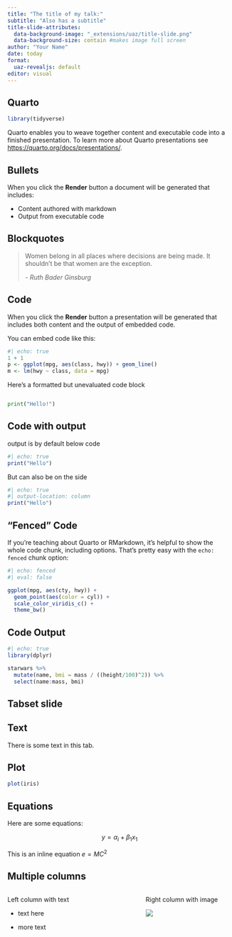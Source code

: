 ```yaml
---
title: "The title of my talk:"
subtitle: "Also has a subtitle"
title-slide-attributes:
  data-background-image: "_extensions/uaz/title-slide.png"
  data-background-size: contain #makes image full screen
author: "Your Name"
date: today
format: 
  uaz-revealjs: default
editor: visual
---
```


## Quarto

```r
library(tidyverse)
```

Quarto enables you to weave together content and executable code into a finished presentation.
To learn more about Quarto presentations see <https://quarto.org/docs/presentations/>.

## Bullets

When you click the **Render** button a document will be generated that includes:

-   Content authored with markdown
-   Output from executable code

## Blockquotes

> Women belong in all places where decisions are being made.
> It shouldn't be that women are the exception.
>
> \- *Ruth Bader Ginsburg*

## Code

When you click the **Render** button a presentation will be generated that includes both content and the output of embedded code.

You can embed code like this:

```r
#| echo: true
1 + 1
p <- ggplot(mpg, aes(class, hwy)) + geom_line()
m <- lm(hwy ~ class, data = mpg)
```

Here's a formatted but unevaluated code block

``` python

print("Hello!")
```

## Code with output

output is by default below code

```r
#| echo: true
print("Hello")
```

But can also be on the side

```r
#| echo: true
#| output-location: column
print("Hello")
```

## "Fenced" Code

If you're teaching about Quarto or RMarkdown, it's helpful to show the whole code chunk, including options.
That's pretty easy with the `echo: fenced` chunk option:

```r
#| echo: fenced
#| eval: false

ggplot(mpg, aes(cty, hwy)) +
  geom_point(aes(color = cyl)) +
  scale_color_viridis_c() +
  theme_bw()
```

## Code Output

```r
#| echo: true
library(dplyr)

starwars %>% 
  mutate(name, bmi = mass / ((height/100)^2)) %>% 
  select(name:mass, bmi)
```

## Tabset slide

::: panel-tabset
## Text

There is some text in this tab.

## Plot

```r
plot(iris)
```
:::

## Equations

Here are some equations:

$$
y = \alpha_i + \beta_1x_1
$$

This is an inline equation $e = MC^2$

## Multiple columns

::: columns
::: {.column width="60%"}
Left column with text

-   text here

-   more text
:::

::: {.column width="40%"}
Right column with image

![](https://brand.arizona.edu/sites/default/files/styles/uaqs_medium/public/block_a_anatomy_0.png?itok=8Ovdnsgm)
:::
:::

